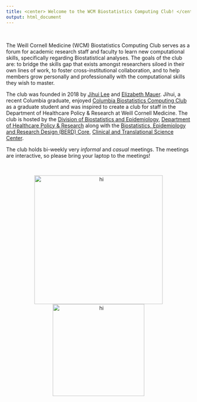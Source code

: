 ```yaml
---
title: <center> Welcome to the WCM Biostatistics Computing Club! </center>
output: html_document
---
```


<br>

The Weill Cornell Medicine (WCM) Biostatistics Computing Club serves as a forum for academic research staff and faculty to learn new computational skills, specifically regarding Biostatistical analyses. The goals of the club are: to bridge the skills gap that exists amongst researchers siloed in their own lines of work, to foster cross-institutional collaboration, and to help members grow personally and professionally with the computational skills they wish to master. 

The club was founded in 2018 by [Jihui Lee](https://jihuilee.com) and [Elizabeth Mauer](http://hpr.weill.cornell.edu/divisions/biostatistics/Elizabeth_Mauer.html). Jihui, a recent Columbia graduate, enjoyed [Columbia Biostatistics Computing Club](https://columbia-computing-club.github.io) as a graduate student and was inspired to create a club for staff in the Department of Healthcare Policy & Research at Weill Cornell Medicine. The club is hosted by the [Division of Biostatistics and Epidemiology](http://hpr.weill.cornell.edu/divisions/biostatistics/), [Department of Healthcare Policy & Research](http://hpr.weill.cornell.edu/) along with the [Biostatistics, Epidemiology and Research Design (BERD) Core](https://ctscweb.weill.cornell.edu/about-us/ctsc-programs/biostatistics-epidemiology-and-research-design), [Clinical and Translational Science Center](https://ctscweb.weill.cornell.edu/).


The club holds bi-weekly very *informal* and *casual* meetings. 
The meetings are interactive, so please bring your laptop to the meetings! 

<br>

<center><img src="file_resources/WCM_HealthcarePolicyResearch_LOGO_HZSS1L_CLR_CMYK.png" alt="hi" width="350" height="350"><img src="file_resources/WCM_CTSC-Long_LOGO_HZSS1L_CLR_RGB.png" alt="hi" style="text-align:center;" width="250" height="250"></center>
